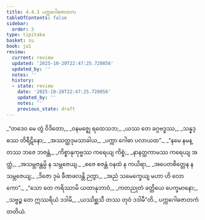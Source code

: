 ```yaml
---
title: 4.4.3 ပက္ကဂေါဓဇာတက
tableOfContents: false
sidebar:
  order: 3
type: tipitaka
basket: su
book: ja1
review:
  current: review
  updated: '2025-10-20T22:47:25.720856'
  updated_by: ''
  notes: ''
  history:
  - state: review
    date: '2025-10-20T22:47:25.720856'
    updated_by: ''
    notes: ''
    previous_state: draft
---
```



<DynamicBreadcrumb />


<ReviewStatus review={frontmatter.review} showDetails={true} />

<HypothesisAnnotation frontmatter={frontmatter} />

<Division number="129" book="ja1" e="ch" v="22" p="110">

<Paragraph number="1049" type="verses" book="ja1">
_“တဒေဝ မေ တွံ ဝိဒိတော,_  
_ဝနမဇ္ဈေ ရထေသဘ;_  
_ယဿ တေ ခဂ္ဂဗဒ္ဓဿ,_  
_သန္နဒ္ဓဿ တိရီဋိနော;_  
_အဿတ္ထဒုမသာခါယ,_  
_ပက္ကာ ဂေါဓာ ပလာယထ”._  

</Paragraph>

</Division>
<Division number="130" book="ja1" e="ch" v="22" p="110">

<Paragraph number="1050" type="verses" book="ja1">
_“နမေ နမန္တဿ ဘဇေ ဘဇန္တံ,_  
_ကိစ္စာနုကုဗ္ဗဿ ကရေယျ ကိစ္စံ;_  
_နာနတ္ထကာမဿ ကရေယျ အတ္ထံ,_  
_အသမ္ဘဇန္တမ္ပိ န သမ္ဘဇေယျ._  

</Paragraph>

</Division>
<Division number="131" book="ja1" e="ch" v="22" p="110">

<Paragraph number="1051" type="verses" book="ja1">
_စဇေ စဇန္တံ ဝနထံ န ကယိရာ,_  
_အပေတစိတ္တေန န သမ္ဘဇေယျ;_  
_ဒိဇော ဒုမံ ခီဏဖလန္တိ ဉတွာ,_  
_အညံ သမေက္ခေယျ မဟာ ဟိ လောကော”._  

</Paragraph>

</Division>
<Division number="132" book="ja1" e="ch" v="22" p="110">

<Paragraph number="1052" type="verses" book="ja1">
_“သော တေ ကရိဿာမိ ယထာနုဘာဝံ,_  
_ကတညုတံ ခတ္တိယေ ပေက္ခမာနော;_  
_သဗ္ဗဉ္စ တေ ဣဿရိယံ ဒဒါမိ,_  
_ယဿိစ္ဆသီ တဿ တုဝံ ဒဒါမီ”တိ._  


</Paragraph>
</Division>

<Paragraph number="1053" type="center" book="ja1">
ပက္ကဂေါဓဇာတကံ တတိယံ.
</Paragraph>